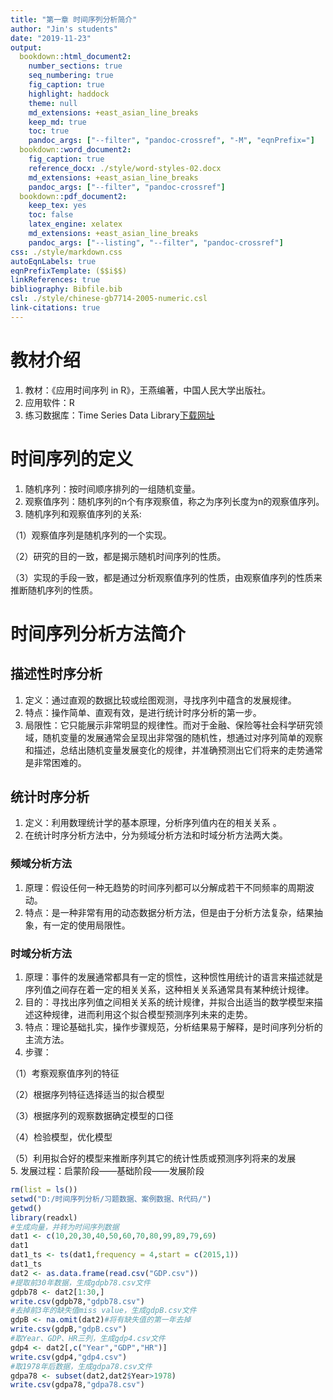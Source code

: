 ```yaml
---
title: "第一章 时间序列分析简介"
author: "Jin's students"
date: "2019-11-23"
output:
  bookdown::html_document2:
    number_sections: true
    seq_numbering: true
    fig_caption: true
    highlight: haddock
    theme: null
    md_extensions: +east_asian_line_breaks
    keep_md: true
    toc: true
    pandoc_args: ["--filter", "pandoc-crossref", "-M", "eqnPrefix="]
  bookdown::word_document2:
    fig_caption: true
    reference_docx: ./style/word-styles-02.docx
    md_extensions: +east_asian_line_breaks
    pandoc_args: ["--filter", "pandoc-crossref"]
  bookdown::pdf_document2:
    keep_tex: yes
    toc: false
    latex_engine: xelatex
    md_extensions: +east_asian_line_breaks
    pandoc_args: ["--listing", "--filter", "pandoc-crossref"]
css: ./style/markdown.css
autoEqnLabels: true
eqnPrefixTemplate: ($$i$$)
linkReferences: true
bibliography: Bibfile.bib
csl: ./style/chinese-gb7714-2005-numeric.csl
link-citations: true
---
```

# 教材介绍
1. 教材：《应用时间序列 in R》，王燕编著，中国人民大学出版社。
2. 应用软件：R
3. 练习数据库：Time Series Data Library[下载网址](http://datamarket.com/data/list/?q=provider:tsdl)

# 时间序列的定义
1. 随机序列：按时间顺序排列的一组随机变量。
2. 观察值序列：随机序列的n个有序观察值，称之为序列长度为n的观察值序列。
3. 随机序列和观察值序列的关系:

  （1）观察值序列是随机序列的一个实现。
  
  （2）研究的目的一致，都是揭示随机时间序列的性质。
  
  （3）实现的手段一致，都是通过分析观察值序列的性质，由观察值序列的性质来推断随机序列的性质。


# 时间序列分析方法简介
## 描述性时序分析
1. 定义：通过直观的数据比较或绘图观测，寻找序列中蕴含的发展规律。
2. 特点：操作简单、直观有效，是进行统计时序分析的第一步。
3. 局限性：它只能展示非常明显的规律性。而对于金融、保险等社会科学研究领域，随机变量的发展通常会呈现出非常强的随机性，想通过对序列简单的观察和描述，总结出随机变量发展变化的规律，并准确预测出它们将来的走势通常是非常困难的。 

## 统计时序分析
1. 定义：利用数理统计学的基本原理，分析序列值内在的相关关系 。
2. 在统计时序分析方法中，分为频域分析方法和时域分析方法两大类。

### 频域分析方法
1. 原理：假设任何一种无趋势的时间序列都可以分解成若干不同频率的周期波动。
2. 特点：是一种非常有用的动态数据分析方法，但是由于分析方法复杂，结果抽象，有一定的使用局限性。

### 时域分析方法
1. 原理：事件的发展通常都具有一定的惯性，这种惯性用统计的语言来描述就是序列值之间存在着一定的相关关系，这种相关关系通常具有某种统计规律。
2. 目的：寻找出序列值之间相关关系的统计规律，并拟合出适当的数学模型来描述这种规律，进而利用这个拟合模型预测序列未来的走势。
3. 特点：理论基础扎实，操作步骤规范，分析结果易于解释，是时间序列分析的主流方法。
4. 步骤：

  （1）考察观察值序列的特征
  
  （2）根据序列特征选择适当的拟合模型
  
  （3）根据序列的观察数据确定模型的口径
  
  （4）检验模型，优化模型
  
  （5）利用拟合好的模型来推断序列其它的统计性质或预测序列将来的发展\
5. 发展过程：启蒙阶段——基础阶段——发展阶段

```r
rm(list = ls())
setwd("D:/时间序列分析/习题数据、案例数据、R代码/")
getwd()
library(readxl)
#生成向量，并转为时间序列数据
dat1 <- c(10,20,30,40,50,60,70,80,99,89,79,69)
dat1
dat1_ts <- ts(dat1,frequency = 4,start = c(2015,1))
dat1_ts
dat2 <- as.data.frame(read.csv("GDP.csv"))
#提取前30年数据，生成gdpb78.csv文件
gdpb78 <- dat2[1:30,]
write.csv(gdpb78,"gdpb78.csv")
#去掉前3年的缺失值miss value，生成gdpB.csv文件
gdpB <- na.omit(dat2)#将有缺失值的第一年去掉
write.csv(gdpB,"gdpB.csv")
#取Year、GDP、HR三列，生成gdp4.csv文件
gdp4 <- dat2[,c("Year","GDP","HR")]
write.csv(gdp4,"gdp4.csv")
#取1978年后数据，生成gdpa78.csv文件
gdpa78 <- subset(dat2,dat2$Year>1978)
write.csv(gdpa78,"gdpa78.csv")

```





